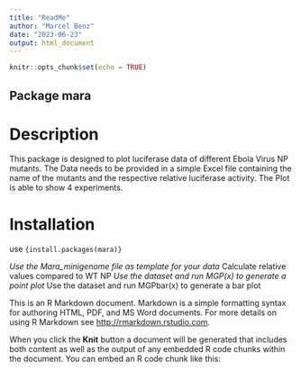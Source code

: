 ```yaml
---
title: "ReadMe"
author: "Marcel Benz"
date: "2023-06-23"
output: html_document
---
```


```r
knitr::opts_chunk$set(echo = TRUE)
```

## Package mara 
# Description
This package is designed to plot luciferase data of different Ebola Virus NP mutants. The Data needs to be provided in a simple Excel file containing the name of the mutants and the respective relative luciferase activity. The Plot is able to show 4 experiments. 

# Installation
use ```{install.packages(mara)}```


*Use the Mara_minigenome file as template for your data
*Calculate relative values compared to WT NP
*Use the dataset and run MGP(x) to generate a point plot
*Use the dataset and run MGPbar(x) to generate a bar plot



This is an R Markdown document. Markdown is a simple formatting syntax for authoring HTML, PDF, and MS Word documents. For more details on using R Markdown see <http://rmarkdown.rstudio.com>.

When you click the **Knit** button a document will be generated that includes both content as well as the output of any embedded R code chunks within the document. You can embed an R code chunk like this:
